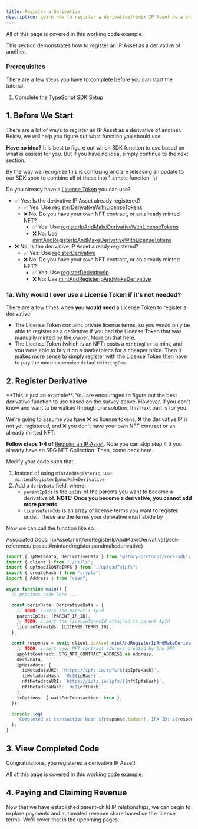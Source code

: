 ```yaml
---
title: Register a Derivative
description: Learn how to register a derivative/remix IP Asset as a child of another in TypeScript.
---
```


<CardGroup cols={1}>
  <Card
    title="Completed Code"
    href="https://github.com/storyprotocol/typescript-tutorial/blob/main/scripts/registerDerivativeCommercialSpg.ts"
    icon="thumbs-up"
  >
    All of this page is covered in this working code example.
  </Card>
</CardGroup>

This section demonstrates how to register an IP Asset as a derivative of another.

### Prerequisites

There are a few steps you have to complete before you can start the tutorial.

1. Complete the [TypeScript SDK Setup](/developers/typescript-sdk/setup)

## 1. Before We Start

There are a lot of ways to register an IP Asset as a derivative of another. Below, we will help you figure out what function you should use.

<Note>

**Have no idea?** It is best to figure out which SDK function to use based on what is easiest for you. But if you have no idea, simply continue to the next section.

</Note>

<Tip>
By the way we recognize this is confusing and are releasing an update to our SDK soon to combine all of these into 1 simple function. :\)

</Tip>

Do you already have a [License Token](/concepts/licensing-module/license-token) you can use?

- ✅ Yes: Is the derivative IP Asset already registered?
  - ✅ Yes: Use [registerDerivativeWithLicenseTokens](/sdk-reference/ipasset#registerderivativewithlicensetokens)
  - ❌ No: Do you have your own NFT contract, or an already minted NFT?
    - ✅ Yes: Use [registerIpAndMakeDerivativeWithLicenseTokens](/sdk-reference/ipasset#registeripandmakederivativewithlicensetokens)
    - ❌ No: Use [mintAndRegisterIpAndMakeDerivativeWithLicenseTokens](/sdk-reference/ipasset#mintandregisteripandmakederivativewithlicensetokens)
- ❌ No: Is the derivative IP Asset already registered?
  - ✅ Yes: Use [registerDerivative](/sdk-reference/ipasset#registerderivative)
  - ❌ No: Do you have your own NFT contract, or an already minted NFT?
    - ✅ Yes: Use [registerDerivativeIp](/sdk-reference/ipasset#registerderivativeip)
    - ❌ No: Use [mintAndRegisterIpAndMakeDerivative](/sdk-reference/ipasset#mintandregisteripandmakederivative)

### 1a. Why would I ever use a License Token if it's not needed?

There are a few times when **you would need** a License Token to register a derivative:

- The License Token contains private license terms, so you would only be able to register as a derivative if you had the License Token that was manually minted by the owner. More on that [here](/concepts/licensing-module/license-token#private-licenses).
- The License Token (which is an NFT) costs a `mintingFee` to mint, and you were able to buy it on a marketplace for a cheaper price. Then it makes more sense to simply register with the License Token then have to pay the more expensive `defaultMintingFee`.

## 2. Register Derivative

<Note>
**This is just an example**. You are encouraged to figure out the best derivative function to use based on the survey above. However, if you don't know and want to be walked through one solution, this next part is for you.

</Note>

We're going to assume you have ❌ no license tokens, ❌ the derivative IP is not yet registered, and ❌ you don't have your own NFT contract or an already minted NFT.

**Follow steps 1-4 of** [Register an IP Asset](/developers/typescript-sdk/register-an-ip-asset). Note you can skip step 4 if you already have an SPG NFT Collection. Then, come back here.

Modify your code such that...

1. Instead of using `mintAndRegisterIp`, use `mintAndRegisterIpAndMakeDerivative`
2. Add a `derivData` field, where:
   - `parentIpIds` is the `ipIds` of the parents you want to become a derivative of. **NOTE: Once you become a derivative, you cannot add more parents**
   - `licenseTermIds` is an array of license terms you want to register under. These are the terms your derivative must abide by

Now we can call the function like so:

<Info>
  Associated Docs:
  [ipAsset.mintAndRegisterIpAndMakeDerivative](/sdk-reference/ipasset#mintandregisteripandmakederivative)
</Info>

```typescript main.ts
import { IpMetadata, DerivativeData } from "@story-protocol/core-sdk";
import { client } from "./utils";
import { uploadJSONToIPFS } from "./uploadToIpfs";
import { createHash } from "crypto";
import { Address } from "viem";

async function main() {
  // previous code here ...

  const derivData: DerivativeData = {
    // TODO: insert the parent's ipId
    parentIpIds: [PARENT_IP_ID],
    // TODO: insert the licenseTermsId attached to parent IpId
    licenseTermsIds: [LICENSE_TERMS_ID],
  };

  const response = await client.ipAsset.mintAndRegisterIpAndMakeDerivative({
    // TODO: insert your NFT contract address created by the SPG
    spgNftContract: SPG_NFT_CONTRACT_ADDRESS as Address,
    derivData,
    ipMetadata: {
      ipMetadataURI: `https://ipfs.io/ipfs/${ipIpfsHash}`,
      ipMetadataHash: `0x${ipHash}`,
      nftMetadataURI: `https://ipfs.io/ipfs/${nftIpfsHash}`,
      nftMetadataHash: `0x${nftHash}`,
    },
    txOptions: { waitForTransaction: true },
  });

  console.log(
    `Completed at transaction hash ${response.txHash}, IPA ID: ${response.ipId}, Token ID: ${response.tokenId}`
  );
}
```

## 3. View Completed Code

Congratulations, you registered a derivative IP Asset!

<CardGroup cols={1}>
  <Card
    title="Completed Code"
    href="https://github.com/storyprotocol/typescript-tutorial/blob/main/scripts/registerDerivativeCommercialSpg.ts"
    icon="thumbs-up"
  >
    All of this page is covered in this working code example.
  </Card>
</CardGroup>

## 4. Paying and Claiming Revenue

Now that we have established parent-child IP relationships, we can begin to explore payments and automated revenue share based on the license terms. We'll cover that in the upcoming pages.
